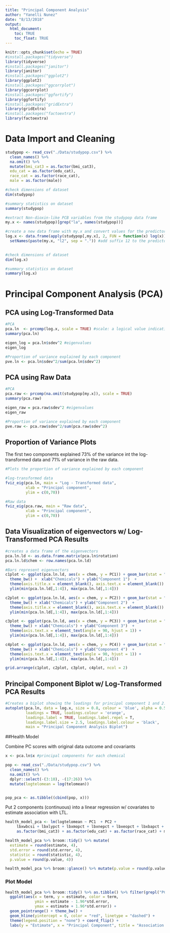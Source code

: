 ```yaml
---
title: "Principal Component Analysis"
author: "Yanelli Nunez"
date: "8/13/2018"
output: 
  html_document:
    toc: TRUE
    toc_float: TRUE
---
```


```r
knitr::opts_chunk$set(echo = TRUE)
#install.packages("tidyverse")
library(tidyverse)
#install.packages("janitor")
library(janitor)
#install.packages("ggplot2")
library(ggplot2)
#install.packages("ggcorrplot")
library(ggcorrplot)
#install.packages("ggfortify")
library(ggfortify)  
#install.packages("gridExtra")
library(gridExtra)
#install.packages("factoextra")
library(factoextra)

```

# Data Import and Cleaning

```r
studypop <- read_csv("./Data/studypop.csv") %>% 
  clean_names() %>% 
  na.omit() %>%
  mutate(bmi_cat3 = as.factor(bmi_cat3),
  edu_cat = as.factor(edu_cat),
  race_cat = as.factor(race_cat),
  male = as.factor(male))

#check dimensions of dataset
dim(studypop)

#summary statistics on dataset
summary(studypop)

#extract Non-dioxin-like PCB variables from the studypop data frame
my.x <- names(studypop)[grep("la", names(studypop))] 

#create a new data frame with my.x and convert values for the predictor variables to its natural log.
log.x <- data.frame(apply(studypop[,my.x], 2, FUN = function(x) log(x))) %>%
  setNames(paste(my.x, "l2", sep = ".")) #add suffix 12 to the predictors' name
 

#check dimensions of dataset
dim(log.x)

#summary statistics on dataset
summary(log.x)
```

# Principal Component Analysis (PCA)

## PCA using Log-Transformed Data

```r
#PCA
pca.ln  <- prcomp(log.x, scale = TRUE) #scale: a logical value indicating whether the variables should be scaled to have unit variance before the analysis takes place
summary(pca.ln)

eigen_log = pca.ln$sdev^2 #eigenvalues
eigen_log

#Proportion of variance explained by each component
pve.ln <- pca.ln$sdev^2/sum(pca.ln$sdev^2)
```

## PCA using Raw Data

```r
#PCA
pca.raw <- prcomp(na.omit(studypop[my.x]), scale = TRUE) 
summary(pca.raw)

eigen_raw = pca.raw$sdev^2 #eigenvalues
eigen_raw

#Proportion of variance explained by each component
pve.raw <- pca.raw$sdev^2/sum(pca.raw$sdev^2)
```

## Proportion of Variance Plots
The first two components explained 73% of the variance int the log-transformed data and 71% of variance in the raw data. 
```r

#Plots the proportion of variance explained by each component 

#log-transformed data
fviz_eig(pca.ln, main = "Log - Transformed data",
         xlab = "Principal component",
         ylim = c(0,70)) 

#Raw data
fviz_eig(pca.raw, main = "Raw data",
         xlab = "Principal component",
         ylim = c(0,70))

```

## Data Visualization of eigenvectors w/ Log-Transformed PCA Results

```r
#creates a data frame of the eigenvectors
pca.ln.ld <- as.data.frame.matrix(pca.ln$rotation)
pca.ln.ld$chem <- row.names(pca.ln.ld)

#Bars represent eigenvectors
c1plot <- ggplot(pca.ln.ld, aes(x = chem, y = PC1)) + geom_bar(stat = "identity") +
  theme_bw() +  xlab("Chemicals") + ylab("Component 1")  + 
  theme(axis.title.x = element_blank(), axis.text.x = element_blank()) + 
  ylim(min(pca.ln.ld[,1:4]), max(pca.ln.ld[,1:4]))

c2plot <- ggplot(pca.ln.ld, aes(x = chem, y = PC2)) + geom_bar(stat = "identity") +
  theme_bw() + xlab("Chemicals") + ylab("Component 2")  + 
  theme(axis.title.x = element_blank(), axis.text.x = element_blank()) + 
  ylim(min(pca.ln.ld[,1:4]), max(pca.ln.ld[,1:4]))

c3plot <- ggplot(pca.ln.ld, aes(x = chem, y = PC3)) + geom_bar(stat = "identity") +
  theme_bw() + xlab("Chemicals") + ylab("Component 3")  + 
  theme(axis.text.x = element_text(angle = 90, hjust = 1)) + 
  ylim(min(pca.ln.ld[,1:4]), max(pca.ln.ld[,1:4]))

c4plot <- ggplot(pca.ln.ld, aes(x = chem, y = PC4)) + geom_bar(stat = "identity") +
  theme_bw() + xlab("Chemicals") + ylab("Component 4")  + 
  theme(axis.text.x = element_text(angle = 90, hjust = 1)) + 
  ylim(min(pca.ln.ld[,1:4]), max(pca.ln.ld[,1:4]))

grid.arrange(c1plot, c2plot, c3plot, c4plot, ncol = 2)
```

## Principal Component Biplot w/ Log-Transformed PCA Results

```r
#Creates a biplot showing the loadings for principal component 1 and 2. 
autoplot(pca.ln, data = log.x, size = 0.8, colour = 'blue', alpha = 0.5,
         loadings = TRUE, loadings.colour = 'orange',
         loadings.label = TRUE, loadings.label.repel = T, 
         loadings.label.size = 2.5, loadings.label.colour = 'black',
         main = "Principal Component Analysis Biplot")
```

##Health Model

Combine PC scores with original data outcome and covariants

```r
x <- pca.ln$x #principal components for each chemical

pop <- read_csv("./Data/studypop.csv") %>% 
  clean_names() %>% 
  na.omit() %>%
  dplyr::select(-(3:10), -(17:26)) %>% 
  mutate(logtelomean = log(telomean))


pop_pca <- as.tibble((cbind(pop, x)))
```

Put 2 components (continuous) into a linear regression w/ covariates to estimate association with LTL.

```r
health_model_pca <- lm(logtelomean ~ PC1  + PC2 +   
     lbxwbcsi + lbxlypct + lbxmopct + lbxnepct + lbxeopct + lbxbapct +
     as.factor(bmi_cat3) + as.factor(edu_cat) + as.factor(race_cat) + male, data = pop_pca)

health_model_pca %>% broom::tidy() %>% mutate(
  estimate = round(estimate, 4),
  std.error = round(std.error, 4),
  statistic = round(statistic, 4),
  p.value = round(p.value, 4))

health_model_pca %>% broom::glance() %>% mutate(p.value = round(p.value, 5))
```

### Plot Model

```r
health_model_pca %>% broom::tidy() %>% as.tibble() %>% filter(grepl("PC", term)) %>% 
  ggplot(aes(x = term, y = estimate, color = term,
             ymin = estimate - 1.96*std.error,
             ymax = estimate + 1.96*std.error)) +
  geom_pointrange() + theme_bw() +
  geom_hline(yintercept = 0, color = "red", linetype = "dashed") +
  theme(legend.position = "none") + coord_flip() +
  labs(y = "Estimate", x = "Principal Component", title = "Association between Principal Component and LTL")
```
